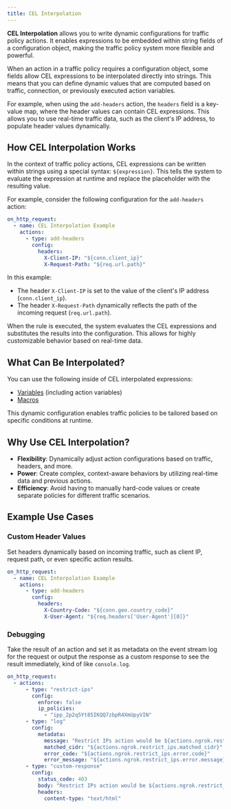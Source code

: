 ```yaml
---
title: CEL Interpolation
---
```


**CEL Interpolation** allows you to write dynamic configurations for traffic policy actions. It enables expressions to be embedded within string fields of a configuration object, making the traffic policy system more flexible and powerful.

When an action in a traffic policy requires a configuration object, some fields allow CEL expressions to be interpolated directly into strings. This means that you can define dynamic values that are computed based on traffic, connection, or previously executed action variables.

For example, when using the `add-headers` action, the `headers` field is a key-value map, where the header values can contain CEL expressions. This allows you to use real-time traffic data, such as the client's IP address, to populate header values dynamically.

## How CEL Interpolation Works

In the context of traffic policy actions, CEL expressions can be written within strings using a special syntax: `${expression}`. This tells the system to evaluate the expression at runtime and replace the placeholder with the resulting value.

For example, consider the following configuration for the `add-headers` action:

```yaml
on_http_request:
  - name: CEL Interpolation Example
    actions:
      - type: add-headers
        config:
          headers:
            X-Client-IP: "${conn.client_ip}"
            X-Request-Path: "${req.url.path}"
```

In this example:

- The header `X-Client-IP` is set to the value of the client's IP address (`conn.client_ip`).
- The header `X-Request-Path` dynamically reflects the path of the incoming request (`req.url.path`).

When the rule is executed, the system evaluates the CEL expressions and substitutes the results into the configuration. This allows for highly customizable behavior based on real-time data.

## What Can Be Interpolated?

You can use the following inside of CEL interpolated expressions:

- [Variables](/traffic-policy/variables/) (including action variables)
- [Macros](/traffic-policy/macros/)

This dynamic configuration enables traffic policies to be tailored based on specific conditions at runtime.

## Why Use CEL Interpolation?

- **Flexibility**: Dynamically adjust action configurations based on traffic, headers, and more.
- **Power**: Create complex, context-aware behaviors by utilizing real-time data and previous actions.
- **Efficiency**: Avoid having to manually hard-code values or create separate policies for different traffic scenarios.

## Example Use Cases

### Custom Header Values

Set headers dynamically based on incoming traffic, such as client IP, request path, or even specific action results.

```yaml
on_http_request:
  - name: CEL Interpolation Example
    actions:
      - type: add-headers
        config:
          headers:
            X-Country-Code: "${conn.geo.country_code}"
            X-User-Agent: "${req.headers['User-Agent'][0]}"
```

### Debugging

Take the result of an action and set it as metadata on the event stream log for the request or output the response as a custom response to see the result immediately, kind of like `console.log`.

```yaml
on_http_request:
  - actions:
      - type: "restrict-ips"
        config:
          enforce: false
          ip_policies:
            - "ipp_2p2q5Yt85IKQQ7zbpR4XmUpyVIN"
      - type: "log"
        config:
          metadata:
            message: "Restrict IPs action would be ${actions.ngrok.restrict_ips.action} for ${conn.client_ip}."
            matched_cidr: "${actions.ngrok.restrict_ips.matched_cidr}"
            error_code: "${actions.ngrok.restrict_ips.error.code}"
            error_message: "${actions.ngrok.restrict_ips.error.message}"
      - type: "custom-response"
        config:
          status_code: 403
          body: "Restrict IPs action would be ${actions.ngrok.restrict_ips.action} for ${conn.client_ip}. The matched CIDR is ${actions.ngrok.restrict_ips.matched_cidr}. Your error code is ${actions.ngrok.restrict_ips.error.code} and the error message is the following: ${actions.ngrok.restrict_ips.error.message}"
          headers:
            content-type: "text/html"
```
